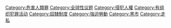{{catmore}}
[[Category:危害人類罪|Category:危害人類罪]]
[[Category:全球性议题|Category:全球性议题]]
[[Category:侵犯人權|Category:侵犯人權]]
[[Category:有组织犯罪活动|Category:有组织犯罪活动]]
[[Category:奴隸制度|Category:奴隸制度]]
[[Category:強迫勞動|Category:強迫勞動]]
[[Category:黑市|Category:黑市]]
[[Category:走私|Category:走私]]